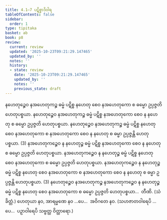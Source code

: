 ```yaml
---
title: 4.1–7 ပဋိစ္စာဒိဝါရ
tableOfContents: false
sidebar:
  order: 1
type: tipitaka
basket: ab
book: p8
review:
  current: review
  updated: '2025-10-23T09:21:29.147465'
  updated_by: ''
  notes: ''
  history:
  - state: review
    date: '2025-10-23T09:21:29.147465'
    updated_by: ''
    notes: ''
    previous_state: draft
---
```



<ReviewStatus review={frontmatter.review} showDetails={true} />

<HypothesisAnnotation frontmatter={frontmatter} />

<DynamicBreadcrumb />

<Division number="11" book="p8" e="ch" v="40" p="76">

<Paragraph number="26" book="p8">
နဟေတုဉ္စေဝ နအဟေတုကဉ္စ ဓမ္မံ ပဋိစ္စ နဟေတု စေဝ နအဟေတုကော စ ဓမ္မော ဥပ္ပဇ္ဇတိ ဟေတုပစ္စယာ. နဟေတုဉ္စေဝ နအဟေတုကဉ္စ ဓမ္မံ ပဋိစ္စ နအဟေတုကော စေဝ န နဟေတု စ ဓမ္မော ဥပ္ပဇ္ဇတိ ဟေတုပစ္စယာ. နဟေတုဉ္စေဝ နအဟေတုကဉ္စ ဓမ္မံ ပဋိစ္စ နဟေတု စေဝ နအဟေတုကော စ နအဟေတုကော စေဝ န နဟေတု စ ဓမ္မာ ဥပ္ပဇ္ဇန္တိ ဟေတုပစ္စယာ. (3)
</Paragraph>

<Paragraph number="27" book="p8">
နအဟေတုကဉ္စေဝ န နဟေတုဉ္စ ဓမ္မံ ပဋိစ္စ နအဟေတုကော စေဝ န နဟေတု စ ဓမ္မော ဥပ္ပဇ္ဇတိ ဟေတုပစ္စယာ. နအဟေတုကဉ္စေဝ န နဟေတုဉ္စ ဓမ္မံ ပဋိစ္စ နဟေတု စေဝ နအဟေတုကော စ ဓမ္မော ဥပ္ပဇ္ဇတိ ဟေတုပစ္စယာ. နအဟေတုကဉ္စေဝ န နဟေတုဉ္စ ဓမ္မံ ပဋိစ္စ နဟေတု စေဝ နအဟေတုကော စ နအဟေတုကော စေဝ န နဟေတု စ ဓမ္မာ ဥပ္ပဇ္ဇန္တိ ဟေတုပစ္စယာ. (3)
</Paragraph>

<Paragraph number="28" book="p8">
နဟေတုဉ္စေဝ နအဟေတုကဉ္စ နအဟေတုကဉ္စေဝ န နဟေတုဉ္စ ဓမ္မံ ပဋိစ္စ နဟေတု စေဝ နအဟေတုကော စ ဓမ္မော ဥပ္ပဇ္ဇတိ ဟေတုပစ္စယာ…  တီဏိ. (သံခိတ္တံ.)
</Paragraph>

<Paragraph number="29" book="p8">
ဟေတုယာ နဝ, အာရမ္မဏေ နဝ …ပေ…  အဝိဂတေ နဝ.
</Paragraph>

<Paragraph number="30" book="p8">
(သဟဇာတဝါရေပိ …ပေ…  ပဉှာဝါရေပိ သဗ္ဗတ္ထ ဝိတ္ထာရော.)
</Paragraph>
</Division>